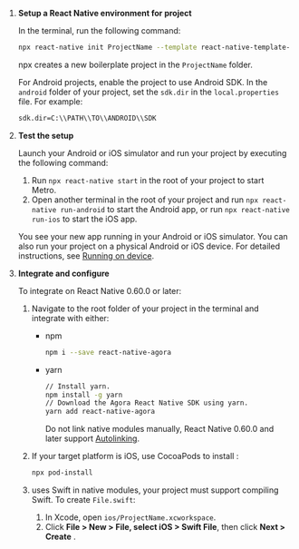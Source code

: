 <PlatformWrapper platform="react-native">

1. **Setup a React Native environment for <Vpd k="NAME"/> project**

    In the terminal, run the following command:

    ```bash
    npx react-native init ProjectName --template react-native-template-typescript
    ```

    npx creates a new boilerplate project in the `ProjectName` folder.

    For Android projects, enable the project to use Android SDK. In the `android` folder of your project, set the `sdk.dir` in the `local.properties` file. For example:


    ```bash
    sdk.dir=C:\\PATH\\TO\\ANDROID\\SDK
    ```

1. **Test the setup**

    Launch your Android or iOS simulator and run your project by executing the following command:

    1. Run `npx react-native start` in the root of your project to start Metro.
    1. Open another terminal in the root of your project and run `npx react-native run-android` to start the Android app, or run `npx react-native run-ios` to start the iOS app.

    You see your new app running in your Android or iOS simulator. You can also run your project on a physical Android or iOS device. For detailed instructions, see [Running on device](https://reactnative.dev/docs/running-on-device).

1. **Integrate and configure <Vg k="VSDK" />**

    To integrate  <Vg k="VSDK" /> on React Native 0.60.0 or later:
    1. Navigate to the root folder of your project in the terminal and integrate with either:
        - npm

            ```bash
            npm i --save react-native-agora
            ```

        - yarn

            ```bash
            // Install yarn.
            npm install -g yarn
            // Download the Agora React Native SDK using yarn.
            yarn add react-native-agora
            ```

            Do not link native modules manually, React Native 0.60.0 and later support [Autolinking](https://github.com/react-native-community/cli/blob/main/docs/autolinking.md).

    1. If your target platform is iOS, use CocoaPods to install <Vpd k="NAME"/>:

        ```bash
        npx pod-install
        ```

    1. <Vg k="VSDK" /> uses Swift in native modules, your project must support compiling Swift. To create `File.swift`:

        1. In Xcode, open `ios/ProjectName.xcworkspace`.
        1. Click **File > New > File, select iOS > Swift File**, then click **Next > Create** .

</PlatformWrapper>